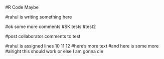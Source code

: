#R Code Maybe

#rahul is writing something here 

#ok some more comments
#SK tests 
#test2

#post collaborator comments to test 


#rahul is assigned lines 10 11 12
#here's more text
#and here is some more
#alright this should work or else I am gonna die